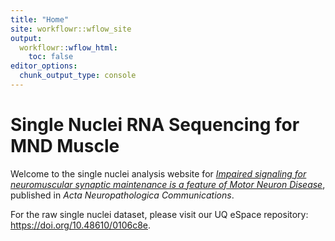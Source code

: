 ```yaml
---
title: "Home"
site: workflowr::wflow_site
output:
  workflowr::wflow_html:
    toc: false
editor_options:
  chunk_output_type: console
---
```


# Single Nuclei RNA Sequencing for MND Muscle

Welcome to the single nuclei analysis website for [*Impaired signaling for neuromuscular synaptic maintenance is a feature of Motor Neuron Disease*](https://actaneurocomms.biomedcentral.com/articles?query=Impaired+signaling+for+neuromuscular+synaptic+maintenance+is+a+feature+of+Motor+Neuron+Disease&volume=&searchType=&tab=keyword), published in *Acta Neuropathologica Communications*.

For the raw single nuclei dataset, please visit our UQ eSpace repository: <https://doi.org/10.48610/0106c8e>.

